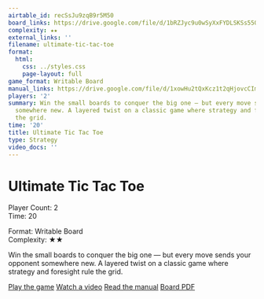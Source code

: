 ```yaml
---
airtable_id: recSsJu9zqB9r5M50
board_links: https://drive.google.com/file/d/1bRZJyc9u0wSyXxFYDLSKSs55QkoFYxp2/view?usp=drive_link
complexity: ★★
external_links: ''
filename: ultimate-tic-tac-toe
format:
  html:
    css: ../styles.css
    page-layout: full
game_format: Writable Board
manual_links: https://drive.google.com/file/d/1xowHu2tQxKcz1t2qHjovcCImUKOBhvHx/view?usp=drive_link
players: '2'
summary: Win the small boards to conquer the big one — but every move sends your opponent
  somewhere new. A layered twist on a classic game where strategy and foresight rule
  the grid.
time: '20'
title: Ultimate Tic Tac Toe
type: Strategy
video_docs: ''
---
```


# Ultimate Tic Tac Toe

:::{.game-info-box}
:::{.game-stats}
:::{.left-stats}
Player Count: 2  
Time: 20
:::
:::{.right-stats}
Format: Writable Board  
Complexity: ★★
:::
:::
:::

Win the small boards to conquer the big one — but every move sends your opponent somewhere new. A layered twist on a classic game where strategy and foresight rule the grid.

:::{.game-actions}
<a href="#" class="btn btn-play disabled-button"><i class="fa fa-gamepad"></i> Play the game</a>
<a href="#" class="btn btn-watch disabled-button"><i class="fa fa-video"></i> Watch a video</a>
<a href="https://drive.google.com/file/d/1xowHu2tQxKcz1t2qHjovcCImUKOBhvHx/view?usp=drive_link" class="btn btn-manual"><i class="fa fa-book"></i> Read the manual</a>
<a href="https://drive.google.com/file/d/1bRZJyc9u0wSyXxFYDLSKSs55QkoFYxp2/view?usp=drive_link" class="btn btn-board"><i class="fa fa-file-pdf"></i> Board PDF</a>
:::